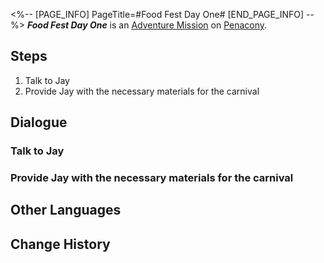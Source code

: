 <%-- [PAGE_INFO]
PageTitle=#Food Fest Day One#
[END_PAGE_INFO] --%>
{{Stub|Dialogue.}}
{{Mission Infobox
|id            = 8020101
|title         = 
|image         = <!--Mission Food Fest Day One.png-->
|type          = Adventure
|event_name    = 
|chapter       = 
|requirements  = [[Trailblaze Mission]] ''[[Tales from the Golden Age]]'' completed
|summary       = <!--official mission summary from Fate's Atlas-->
|characters    = Jay; Trailblazer
|startLocation = [[Penacony]] - [[Golden Hour]]
|world         = Penacony
|area          = Golden Hour
|prev          = 
|next          = Food Fest Day Two
|rewards       = Credit*1,000
}}
'''''Food Fest Day One''''' is an [[Adventure Mission]] on [[Penacony]].

==Steps==
# Talk to Jay
# Provide Jay with the necessary materials for the carnival

<!--
==Gameplay Notes==

--><!--
==Trial Character==

-->
==Dialogue==
{{Stub Dialogue}}
{{Dialogue End}}

===Talk to Jay{{subst:void|<!--802010101-->}}===
{{Mission Description|type=adventure|location=Golden Hour|update|The Clock Diner seems to be preparing for an event... Go and see what is happening.}}
{{Dialogue Start}}
:{{tx}}
{{Dialogue End}}

===Provide Jay with the necessary materials for the carnival{{subst:void|<!--802010103-->}}===
{{Mission Description|type=adventure|location=Golden Hour|update|Jay has listed all the ingredients required for today's catering menu. Once you have gathered all of the ingredients, bring them to him!}}
{{Dialogue Start}}
:{{tx}}
{{Dialogue End}}

==Other Languages==
{{Other Languages
|en   = Food Fest Day One
|zhs  = 美食庆典•第一日
|zht  = 美食慶典•第一日
|ja   = グルメフェス・1日目
|ko   = 미식 축제•1일차
|es   = Festival gastronómico: día 1
|fr   = Grand festin&nbsp;: Jour 1
|ru   = Деликатесы Пенаконии: День первый
|th   = งานเทศกาลอาหาร วันแรก
|vi   = Lễ Hội Ẩm Thực - Ngày 1
|de   = Feinschmeckerfest: Tag 1
|id   = Festival Kuliner: Hari Ke-1
|pt   = Festival Gastronômico Dia Um
}}

==Change History==
{{Change History|2.0}}

